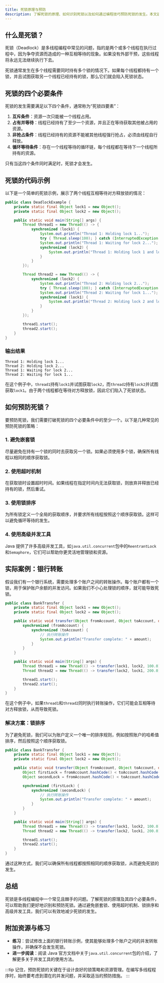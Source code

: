 ```yaml
---
title: 死锁原理与预防
description: 了解死锁的原理、如何识别死锁以及如何通过编程技巧预防死锁的发生。本文适合初学者，包含代码示例和实际案例。
---
```


## 什么是死锁？

死锁（Deadlock）是多线程编程中常见的问题，指的是两个或多个线程在执行过程中，因为争夺资源而造成的一种互相等待的现象。如果没有外部干预，这些线程将永远无法继续执行下去。

死锁通常发生在多个线程需要同时持有多个锁的情况下。如果每个线程都持有一个锁，并且试图获取另一个线程已经持有的锁，那么它们就会陷入死锁状态。

## 死锁的四个必要条件

死锁的发生需要满足以下四个条件，通常称为“死锁四要素”：

1. **互斥条件**：资源一次只能被一个线程占用。
2. **占有并等待**：线程已经持有了至少一个资源，并且正在等待获取其他被占用的资源。
3. **非抢占条件**：线程已经持有的资源不能被其他线程强行抢占，必须由线程自行释放。
4. **循环等待条件**：存在一个线程等待的循环链，每个线程都在等待下一个线程所持有的资源。

只有当这四个条件同时满足时，死锁才会发生。

## 死锁的代码示例

以下是一个简单的死锁示例，展示了两个线程互相等待对方释放锁的情况：

```java
public class DeadlockExample {
    private static final Object lock1 = new Object();
    private static final Object lock2 = new Object();

    public static void main(String[] args) {
        Thread thread1 = new Thread(() -> {
            synchronized (lock1) {
                System.out.println("Thread 1: Holding lock 1...");
                try { Thread.sleep(100); } catch (InterruptedException e) {}
                System.out.println("Thread 1: Waiting for lock 2...");
                synchronized (lock2) {
                    System.out.println("Thread 1: Holding lock 1 and lock 2...");
                }
            }
        });

        Thread thread2 = new Thread(() -> {
            synchronized (lock2) {
                System.out.println("Thread 2: Holding lock 2...");
                try { Thread.sleep(100); } catch (InterruptedException e) {}
                System.out.println("Thread 2: Waiting for lock 1...");
                synchronized (lock1) {
                    System.out.println("Thread 2: Holding lock 2 and lock 1...");
                }
            }
        });

        thread1.start();
        thread2.start();
    }
}
```

### 输出结果

```
Thread 1: Holding lock 1...
Thread 2: Holding lock 2...
Thread 1: Waiting for lock 2...
Thread 2: Waiting for lock 1...
```

在这个例子中，`thread1`持有`lock1`并试图获取`lock2`，而`thread2`持有`lock2`并试图获取`lock1`。由于两个线程都在等待对方释放锁，因此它们陷入了死锁状态。

## 如何预防死锁？

要预防死锁，我们需要打破死锁的四个必要条件中的至少一个。以下是几种常见的预防死锁的策略：

### 1. 避免嵌套锁

尽量避免在持有一个锁的同时去获取另一个锁。如果必须使用多个锁，确保所有线程以相同的顺序获取锁。

### 2. 使用超时机制

在获取锁时设置超时时间。如果线程在指定时间内无法获取锁，则放弃并释放已经持有的锁，然后重试。

### 3. 使用锁排序

为所有锁定义一个全局的获取顺序，并要求所有线程按照这个顺序获取锁。这样可以避免循环等待的发生。

### 4. 使用高级并发工具

Java 提供了许多高级并发工具，如`java.util.concurrent`包中的`ReentrantLock`和`Semaphore`，它们可以帮助你更灵活地管理锁和资源。

## 实际案例：银行转账

假设我们有一个银行系统，需要处理多个账户之间的转账操作。每个账户都有一个锁，用于保护账户余额的并发访问。如果我们不小心处理锁的顺序，就可能导致死锁。

```java
public class BankTransfer {
    private static final Object lock1 = new Object();
    private static final Object lock2 = new Object();

    public static void transfer(Object fromAccount, Object toAccount, double amount) {
        synchronized (fromAccount) {
            synchronized (toAccount) {
                // 执行转账操作
                System.out.println("Transfer complete: " + amount);
            }
        }
    }

    public static void main(String[] args) {
        Thread thread1 = new Thread(() -> transfer(lock1, lock2, 100.0));
        Thread thread2 = new Thread(() -> transfer(lock2, lock1, 200.0));

        thread1.start();
        thread2.start();
    }
}
```

在这个例子中，如果`thread1`和`thread2`同时执行转账操作，它们可能会互相等待对方释放锁，从而导致死锁。

### 解决方案：锁排序

为了避免死锁，我们可以为账户定义一个唯一的排序规则，例如按照账户的哈希值排序，然后按照这个顺序获取锁。

```java
public class BankTransfer {
    private static final Object lock1 = new Object();
    private static final Object lock2 = new Object();

    public static void transfer(Object fromAccount, Object toAccount, double amount) {
        Object firstLock = fromAccount.hashCode() < toAccount.hashCode() ? fromAccount : toAccount;
        Object secondLock = fromAccount.hashCode() < toAccount.hashCode() ? toAccount : fromAccount;

        synchronized (firstLock) {
            synchronized (secondLock) {
                // 执行转账操作
                System.out.println("Transfer complete: " + amount);
            }
        }
    }

    public static void main(String[] args) {
        Thread thread1 = new Thread(() -> transfer(lock1, lock2, 100.0));
        Thread thread2 = new Thread(() -> transfer(lock2, lock1, 200.0));

        thread1.start();
        thread2.start();
    }
}
```

通过这种方式，我们可以确保所有线程都按照相同的顺序获取锁，从而避免死锁的发生。

## 总结

死锁是多线程编程中一个常见且棘手的问题。了解死锁的原理及其四个必要条件，可以帮助我们更好地识别和预防死锁。通过避免嵌套锁、使用超时机制、锁排序和高级并发工具，我们可以有效地减少死锁的发生。

## 附加资源与练习

- **练习**：尝试修改上面的银行转账示例，使其能够处理多个账户之间的并发转账操作，并确保不会发生死锁。
- **进一步阅读**：阅读 Java 官方文档中关于`java.util.concurrent`包的介绍，了解更多关于并发工具的使用方法。

:::tip
记住，预防死锁的关键在于设计良好的锁策略和资源管理。在编写多线程程序时，始终要考虑到潜在的并发问题，并采取适当的预防措施。
:::